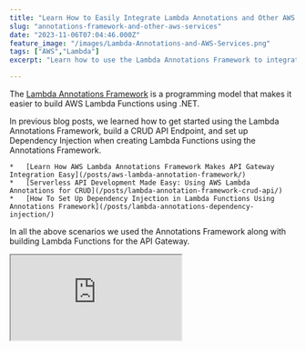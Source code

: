 ```yaml
---
title: "Learn How to Easily Integrate Lambda Annotations and Other AWS Services"
slug: "annotations-framework-and-other-aws-services"
date: "2023-11-06T07:04:46.000Z"
feature_image: "/images/Lambda-Annotations-and-AWS-Services.png"
tags: ["AWS","Lambda"]
excerpt: "Learn how to use the Lambda Annotations Framework to integrate with other AWS Services like S3, SQS, SNS, DynamoDB etc. In this blog post we will see an example using S3."

---
```


The [Lambda Annotations Framework](https://github.com/aws/aws-lambda-dotnet/blob/master/Libraries/src/Amazon.Lambda.Annotations/README.md?ref=rahulpnath.com) is a programming model that makes it easier to build AWS Lambda Functions using .NET.

In previous blog posts, we learned how to get started using the Lambda Annotations Framework, build a CRUD API Endpoint, and set up Dependency Injection when creating Lambda Functions using the Annotations Framework.

```code
*   [Learn How AWS Lambda Annotations Framework Makes API Gateway Integration Easy](/posts/aws-lambda-annotation-framework/)
*   [Serverless API Development Made Easy: Using AWS Lambda Annotations for CRUD](/posts/lambda-annotation-framework-crud-api/)
*   [How To Set Up Dependency Injection in Lambda Functions Using Annotations Framework](/posts/lambda-annotations-dependency-injection/)
```

In all the above scenarios we used the Annotations Framework along with building Lambda Functions for the API Gateway.

<div>
  <iframe src="https://www.youtube.com/embed/RhGQSTVhfls?feature=oembed" />
</div>

However, you can also use the Annotations Framework when building Lambda Functions that integrate with other AWS Services.

In this blog post, let's see a quick example of using the Lambda Annotations Framework when building a Lambda Function with Amazon S3 service.

For E.g., we need to run a Lambda Function every time a new file is uploaded to an Amazon S3 bucket and have the function code read the file and process it. This could be an image post-processing Lambda Function, a report ingestion service, a bulk data upload service, etc.

_This article is sponsored by AWS and is part of my_ [_AWS Series_](/blog/tag/aws/)_._

AWS Lambda and Amazon S3 Integration
------------------------------------

Amazon Simple Storage Service (S3) is an object storage service that allows you to store any data.

Any time an object is created or modified in S3, it raises event notifications. We can use these notifications in specific scenarios to perform additional business logic or application processing.

To learn more about this in detail check my Amazon S3 and AWS Lambda Triggers in .NET, blog post.

[

Amazon S3 and AWS Lambda Triggers in .NET

Amazon S3 raises event notifications when Objects are created and modified. Learn how to use this to trigger Lambda Functions in .NET and the different configuration associated with processing the notification messages.

![](/images/logo-512x512.png)Rahul NathRahul Pulikkot Nath

![](/images/amazon-s3-lambda-triggers-dotnet.jpg)

](/posts/amazon-s3-lambda-triggers-dotnet/)


Lambda Functions that integrate with Amazon S3 services, take in a `S3Event` class type, to bind to the Amazon S3 event.

```csharp
public async Task FunctionHandler(S3Event evnt, ILambdaContext context)
{
  ...
  var file = await this.S3Client
      .GetObjectAsync(s3Event.Bucket.Name, s3Event.Object.Key);
  ...
}
```sql

This happens by default using the basic Lambda JSON Serializer and there is nothing specific that the Annotations Framework can provide us here.

However, the features that are useful from the Annotations Framework when integrating with other AWS Services are Dependency Injection and Serverless Template for easy deployment.

Dependency Injection For Lambda Functions
-----------------------------------------

Lambda Annotations Framework provides an easy out-of-the-box mechanism to set up and work with .NET Dependency Injection framework.

Instead of hard-coding the instance creation in the Function constructor, you can inject in the dependencies that the Function needs using the Function constructor or the Handler Function.


To enable the Annotations Framework we need to apply the `LambdaFunction` attribute to the Function Handler as shown below.

The below code shows examples of injecting the `IAmazonS3` instance both using the constructor and also using the Function Handler.

```csharp
public Function(IAmazonS3 s3Client)
{

```
S3Client = s3Client;
```
}

[LambdaFunction(ResourceName = "MyLambdaFunction")]
public async Task FunctionHandler(
  [FromServices] IImageServices imageServices, S3Event evnt, ILambdaContext context)
{
  ...
}
```csharp


To inject via the FunctionHandler method, we need to add `FromServices` attribute, to tell Annotations Framework to resolve the type from the DI container.

```csharp
[Amazon.Lambda.Annotations.LambdaStartup]
public class Startup
{
  public void ConfigureServices(IServiceCollection services)
  {
      services.AddAWSService<Amazon.S3.IAmazonS3>();
  }
}
```

Serverless Template File For Deployment
---------------------------------------

Enable the Annotations Framework also generates the CloudFormation template file, which can be used to automate resource deployment.

In this scenario, since we are integrating with Amazon S3, we can further define the S3 bucket and also the required triggers to wire up the S3 event notification to trigger the Lambda Function.

```json
"Bucket": {
  "Type": "AWS::S3::Bucket",
  "Properties": {
    "BucketName": {
      "Ref": "BucketName"
    },
    "NotificationConfiguration": {
      "LambdaConfigurations": [
        {
          "Event": "s3:ObjectCreated:*",
          "Filter": {
            "S3Key": {
              "Rules": [
                {
                  "Name": "prefix",
                  "Value": "test/"
                },
                {
                  "Name": "suffix",
                  "Value": ".txt"
                }
              ]
            }
          },
          "Function": {
            "Fn::GetAtt": [
              "MyLambdaFunction",
              "Arn"
            ]
          }
        }
      ]
    }
  }
},
"S3InvokeLambdaPermission": {
  "Type": "AWS::Lambda::Permission",
  "Properties": {
    "Action": "lambda:InvokeFunction",
    "FunctionName": {
      "Ref": "MyLambdaFunction"
    },
    "Principal": "s3.amazonaws.com",
    "SourceArn": {
      "Fn::Sub": "arn:aws:s3:::${BucketName}"
    }
  }
},
"LambdaRole": {
  "Type": "AWS::IAM::Role",
  "Properties": {
    "AssumeRolePolicyDocument": {
      "Version": "2012-10-17",
      "Statement": [
        {
          "Effect": "Allow",
          "Principal": {
            "Service": "lambda.amazonaws.com"
          },
          "Action": [
            "sts:AssumeRole"
          ]
        }
      ]
    },
    "Path": "/",
    "ManagedPolicyArns": [
      "arn:aws:iam::aws:policy/service-role/AWSLambdaBasicExecutionRole"
    ],
    "Policies": [
      {
        "PolicyName": "s3",
        "PolicyDocument": {
          "Statement": [
            {
              "Effect": "Allow",
              "Action": [
                "s3:Get*"
              ],
              "Resource": [
                {
                  "Fn::Sub": "arn:aws:s3:::${BucketName}"
                },
                {
                  "Fn::Sub": "arn:aws:s3:::${BucketName}/*"
                }
              ]
            }
          ]
        }
      }
    ]
  }
}
```

The above template is in addition to the automatically generated template for the Lambda Function.

It sets up the S3 bucket (`Bucket`), the Lambda IAM Role (`LambdaRole`) giving it permission to read from the S3 bucket and also permission for the S3 bucket to invoke the Lambda Function (`S3InvokeLambdaPermission`).

This makes it easy to deploy the required resources and permissions together along with changes to the Lambda Function.

Similar to Amazon S3, you can also use the same approach to integrate with other AWS Services like SQS, SNS, DynamoDB, etc.